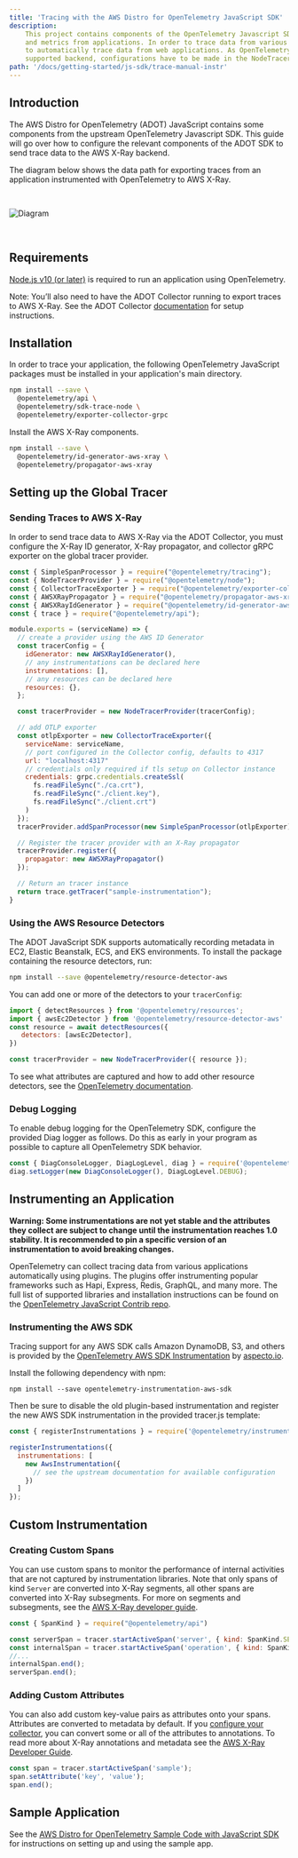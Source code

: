 ```yaml
---
title: 'Tracing with the AWS Distro for OpenTelemetry JavaScript SDK'
description:
    This project contains components of the OpenTelemetry Javascript SDK for OpenTelemetry, a framework to collect traces
    and metrics from applications. In order to trace data from various web applications, OpenTelemetry provides plugins
    to automatically trace data from web applications. As OpenTelemetry does not recognize AWS X-Ray as an officially
    supported backend, configurations have to be made in the NodeTracerProvider provided by the OpenTelemetry API.
path: '/docs/getting-started/js-sdk/trace-manual-instr'
---
```



## Introduction

The AWS Distro for OpenTelemetry (ADOT) JavaScript contains some components from the upstream OpenTelemetry Javascript SDK. This guide will go over how to configure the relevant components of the ADOT SDK to send trace data to the AWS X-Ray backend.

The diagram below shows the data path for exporting traces from an application instrumented with OpenTelemetry to AWS X-Ray.

<img src={img15} alt="Diagram" style="margin: 30px 0;" />

<SubSectionSeparator />

## Requirements

[Node.js v10 (or later)](https://nodejs.org/en/download/) is required to run an application using OpenTelemetry.

Note: You’ll also need to have the ADOT Collector running to export traces to AWS X-Ray. See the ADOT Collector 
[documentation](https://aws-otel.github.io/docs/getting-started/collector) for setup instructions.

<SectionSeparator />

## Installation

In order to trace your application, the following OpenTelemetry JavaScript packages must be installed in your application's main directory.

```bash
npm install --save \
  @opentelemetry/api \
  @opentelemetry/sdk-trace-node \
  @opentelemetry/exporter-collector-grpc
```

Install the AWS X-Ray components.

```bash
npm install --save \
  @opentelemetry/id-generator-aws-xray \
  @opentelemetry/propagator-aws-xray
```

<SectionSeparator />

## Setting up the Global Tracer

### Sending Traces to AWS X-Ray

In order to send trace data to AWS X-Ray via the ADOT Collector, you must configure the X-Ray ID generator, X-Ray propagator, and collector gRPC exporter on the global tracer provider.

```javascript lineNumbers=true 
const { SimpleSpanProcessor } = require("@opentelemetry/tracing");
const { NodeTracerProvider } = require("@opentelemetry/node");
const { CollectorTraceExporter } = require("@opentelemetry/exporter-collector-grpc");
const { AWSXRayPropagator } = require("@opentelemetry/propagator-aws-xray");
const { AWSXRayIdGenerator } = require("@opentelemetry/id-generator-aws-xray");
const { trace } = require("@opentelemetry/api");

module.exports = (serviceName) => {
  // create a provider using the AWS ID Generator
  const tracerConfig = {
    idGenerator: new AWSXRayIdGenerator(),
    // any instrumentations can be declared here
    instrumentations: [],
    // any resources can be declared here
    resources: {},
  };

  const tracerProvider = new NodeTracerProvider(tracerConfig);

  // add OTLP exporter
  const otlpExporter = new CollectorTraceExporter({
    serviceName: serviceName,
    // port configured in the Collector config, defaults to 4317
    url: "localhost:4317"
    // credentials only required if tls setup on Collector instance
    credentials: grpc.credentials.createSsl(
      fs.readFileSync("./ca.crt"),
      fs.readFileSync("./client.key"),
      fs.readFileSync("./client.crt")
    )
  });
  tracerProvider.addSpanProcessor(new SimpleSpanProcessor(otlpExporter));

  // Register the tracer provider with an X-Ray propagator
  tracerProvider.register({
    propagator: new AWSXRayPropagator()
  });

  // Return an tracer instance
  return trace.getTracer("sample-instrumentation");
}
```

### Using the AWS Resource Detectors

The ADOT JavaScript SDK supports automatically recording metadata in EC2, Elastic Beanstalk, ECS, and EKS environments. To install the package containing the
resource detectors, run:

```bash
npm install --save @opentelemetry/resource-detector-aws
```

You can add one or more of the detectors to your `tracerConfig`:

```js
import { detectResources } from '@opentelemetry/resources';
import { awsEc2Detector } from '@opentelemetry/resource-detector-aws'
const resource = await detectResources({
   detectors: [awsEc2Detector],
})

const tracerProvider = new NodeTracerProvider({ resource });
```

To see what attributes are captured and how to add other resource detectors, see the [OpenTelemetry documentation](https://github.com/open-telemetry/opentelemetry-js-contrib/tree/main/detectors/node/opentelemetry-resource-detector-aws#readme).

### Debug Logging

To enable debug logging for the OpenTelemetry SDK, configure the provided Diag logger as follows. Do this as early in your program as possible to capture all OpenTelemetry SDK behavior.

```js
const { DiagConsoleLogger, DiagLogLevel, diag } = require('@opentelemetry/api');
diag.setLogger(new DiagConsoleLogger(), DiagLogLevel.DEBUG);
```

<SubSectionSeparator />

## Instrumenting an Application

**Warning: Some instrumentations are not yet stable and the attributes they collect are subject to change until the instrumentation reaches 1.0 stability. It is recommended to pin a specific version of an instrumentation to avoid breaking changes.**

OpenTelemetry can collect tracing data from various applications automatically using plugins. The plugins offer instrumenting popular frameworks such as 
Hapi, Express, Redis, GraphQL, and many more. The full list of supported libraries and installation instructions can be found on the 
[OpenTelemetry JavaScript Contrib repo](https://github.com/open-telemetry/opentelemetry-js-contrib#node-instrumentations).

### Instrumenting the AWS SDK

Tracing support for any AWS SDK calls  Amazon DynamoDB, S3, and others is provided by the 
[OpenTelemetry AWS SDK Instrumentation](https://github.com/aspecto-io/opentelemetry-ext-js/tree/master/packages/instrumentation-aws-sdk) by [aspecto.io](https://www.aspecto.io/).

Install the following dependency with npm:

```
npm install --save opentelemetry-instrumentation-aws-sdk
```

Then be sure to disable the old plugin-based instrumentation and register the new AWS SDK instrumentation in the provided tracer.js template:

```js lineNumbers=true 
const { registerInstrumentations } = require('@opentelemetry/instrumentation');

registerInstrumentations({
  instrumentations: [
    new AwsInstrumentation({
      // see the upstream documentation for available configuration
    })
  ]
});
```

<SubSectionSeparator />

## Custom Instrumentation

### Creating Custom Spans

You can use custom spans to monitor the performance of internal activities that are not captured by instrumentation libraries. 
Note that only spans of kind `Server` are converted into X-Ray segments, all other spans are converted into X-Ray subsegments. 
For more on segments and subsegments, see the [AWS X-Ray developer guide](https://docs.aws.amazon.com/xray/latest/devguide/xray-concepts.html#xray-concepts-segments).

```javascript 
const { SpanKind } = require("@opentelemetry/api")

const serverSpan = tracer.startActiveSpan('server', { kind: SpanKind.SERVER });  // This span will appear as a segment in X-Ray
const internalSpan = tracer.startActiveSpan('operation', { kind: SpanKind.INTERNAL });  // This span will appear as a subsegment in X-Ray
//...
internalSpan.end();
serverSpan.end();
```

### Adding Custom Attributes

You can also add custom key-value pairs as attributes onto your spans. Attributes are converted to metadata by default. 
If you [configure your collector](https://github.com/open-telemetry/opentelemetry-collector-contrib/tree/7bf2266a025425993a233f66c77a0810ab11a78b/exporter/awsxrayexporter#exporter-configuration), you can convert some or all of the attributes to annotations. 
To read more about X-Ray annotations and metadata see the [AWS X-Ray Developer Guide](https://docs.aws.amazon.com/xray/latest/devguide/xray-concepts.html#xray-concepts-annotations).

```javascript
const span = tracer.startActiveSpan('sample');
span.setAttribute('key', 'value');
span.end();
```

## Sample Application 

See the [AWS Distro for OpenTelemetry Sample Code with JavaScript SDK](https://github.com/aws-observability/aws-otel-js/tree/main/sample-apps) for instructions on setting up and using the sample app.
